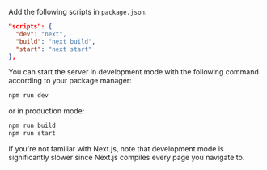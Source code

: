 
Add the following scripts in `package.json`:

```json filename="package.json"
"scripts": {
  "dev": "next",
  "build": "next build",
  "start": "next start"
},
```

You can start the server in development mode with the following command
according to your package manager:

```sh npm2yarn
npm run dev
```

or in production mode:

```sh npm2yarn
npm run build
npm run start
```

<Callout>
  If you're not familiar with Next.js, note that development mode is
  significantly slower since Next.js compiles every page you navigate to.
</Callout>
